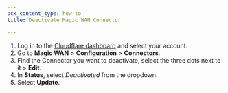 ```yaml
---
pcx_content_type: how-to
title: Deactivate Magic WAN Connector

---
```


1. Log in to the [Cloudflare dashboard](https://dash.cloudflare.com/) and select your account.
2. Go to **Magic WAN** > **Configuration** > **Connectors**.
3. Find the Connector you want to deactivate, select the three dots next to it > **Edit**.
4. In **Status**, select *Deactivated* from the dropdown.
5. Select **Update**.
